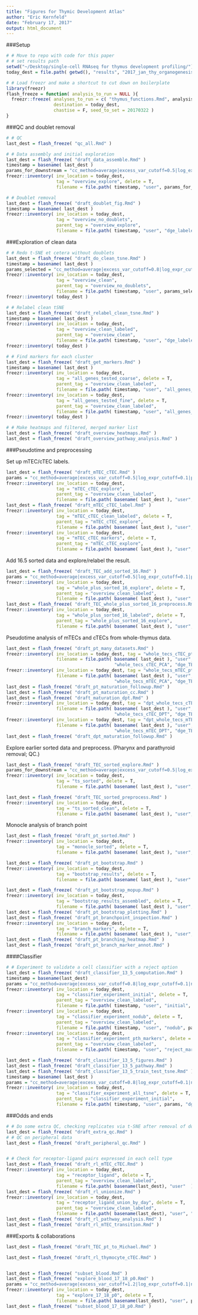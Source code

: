 ```yaml
---
title: "Figures for Thymic Development Atlas"
author: "Eric Kernfeld"
date: "February 17, 2017"
output: html_document
---
```


###Setup

```r
# # Move to repo with code for this paper
# # set results path
setwd("~/Desktop/single-cell RNAseq for thymus development profiling/")
today_dest = file.path( getwd(), "results", "2017_jan_thy_organogenesis_5" )

# # Load freezr and make a shortcut to cut down on boilerplate
library(freezr)
flash_freeze = function( analysis_to_run = NULL ){
  freezr::freeze( analyses_to_run = c( "thymus_functions.Rmd", analysis_to_run ),
                  destination = today_dest,
                  chastise = F, seed_to_set = 20170322 )
}
```

###QC and doublet removal

```r
# # QC
last_dest = flash_freeze( "qc_all.Rmd" )

# # Data assembly and initial exploration
last_dest = flash_freeze( "draft_data_assemble.Rmd" )
timestamp = basename( last_dest ) 
params_for_downstream = "cc_method=average|excess_var_cutoff=0.5|log_expr_cutoff=0.1|num_genes_to_select=NA|prop_genes_to_select=NA|var_gene_method=seurat|num_pc=20|clust_method=SNN|clust_granularities_as_string=0.5|plot_all_var_genes=FALSE"
freezr::inventory( inv_location = today_dest,
                   tag = "overview_explore", delete = T,
                   filename = file.path( timestamp, "user", params_for_downstream, "dge.data" ) )

# # Doublet removal
last_dest = flash_freeze( "draft_doublet_fig.Rmd" )
timestamp = basename( last_dest ) 
freezr::inventory( inv_location = today_dest,
                   tag = "overview_no_doublets",
                   parent_tag = "overview_explore",
                   filename = file.path( timestamp, "user", "dge_labeled.data" ) )

```

###Exploration of clean data

```r

# # Redo t-SNE et cetera without doublets
last_dest = flash_freeze( "draft_do_clean_tsne.Rmd" )
timestamp = basename( last_dest )
params_selected = "cc_method=average|excess_var_cutoff=0.8|log_expr_cutoff=0.1|num_genes_to_select=NA|prop_genes_to_select=NA|var_gene_method=seurat|num_pc=20|clust_method=SNN|clust_granularities_as_string=0.5,0.8|plot_all_var_genes=FALSE"
freezr::inventory( inv_location = today_dest, 
                   tag = "overview_clean",
                   parent_tag = "overview_no_doublets",
                   filename = file.path( timestamp, "user", params_selected, "dge.data" ) )
freezr::inventory( today_dest )

# # Relabel clean tSNE
last_dest = flash_freeze( "draft_relabel_clean_tsne.Rmd" )
timestamp = basename( last_dest )
freezr::inventory( inv_location = today_dest, 
                   tag = "overview_clean_labeled", 
                   parent_tag = "overview_clean",
                   filename = file.path( timestamp, "user", "dge_labeled.data" ) )
freezr::inventory( today_dest )

# # Find markers for each cluster
last_dest = flash_freeze( "draft_get_markers.Rmd" )
timestamp = basename( last_dest )
freezr::inventory( inv_location = today_dest, 
                   tag = "all_genes_tested_coarse", delete = T,
                   parent_tag = "overview_clean_labeled",
                   filename = file.path( timestamp, "user", "all_genes_tested_coarse.txt" ) )
freezr::inventory( inv_location = today_dest, 
                   tag = "all_genes_tested_fine", delete = T,
                   parent_tag = "overview_clean_labeled",
                   filename = file.path( timestamp, "user", "all_genes_tested_detailed.txt" ) )
freezr::inventory( today_dest )

# # Make heatmaps and filtered, merged marker list
last_dest = flash_freeze( "draft_overview_heatmaps.Rmd" )
last_dest = flash_freeze( "draft_overview_pathway_analysis.Rmd" )
```

###Pseudotime and preprocessing

Set up mTEC/cTEC labels.

```r
last_dest = flash_freeze( "draft_mTEC_cTEC.Rmd" )
params = "cc_method=average|excess_var_cutoff=0.5|log_expr_cutoff=0.1|prop_genes_to_select=NA|num_genes_to_select=NA|var_gene_method=seurat|num_pc=8|clust_method=SNN|clust_granularities_as_string=0.5|plot_all_var_genes=FALSE"
freezr::inventory( inv_location = today_dest, 
                   tag = "mTEC_cTEC_explore", 
                   parent_tag = "overview_clean_labeled", 
                   filename = file.path( basename( last_dest ), "user", params, "dge.data" ) )
last_dest = flash_freeze( "draft_mTEC_cTEC_label.Rmd" )
freezr::inventory( inv_location = today_dest, 
                   tag = "mTEC_cTEC_clean_labeled", delete = T,
                   parent_tag = "mTEC_cTEC_explore", 
                   filename = file.path( basename( last_dest ), "user", "dge_labeled.data" ) )
freezr::inventory( inv_location = today_dest, 
                   tag = "mTEC_cTEC_markers", delete = T,
                   parent_tag = "mTEC_cTEC_explore", 
                   filename = file.path( basename( last_dest ), "user", "mTEC_cTEC_markers.txt" ) )
```

Add 16.5 sorted data and explore/relabel the result.

```r
last_dest = flash_freeze( "draft_TEC_add_sorted_16.Rmd" )
params = "cc_method=average|excess_var_cutoff=0.5|log_expr_cutoff=0.1|prop_genes_to_select=NA|num_genes_to_select=NA|var_gene_method=seurat|num_pc=8|clust_method=SNN|clust_granularities_as_string=0.5|plot_all_var_genes=FALSE"
freezr::inventory( inv_location = today_dest, 
                   tag = "whole_plus_sorted_16_explore", delete = T,
                   parent_tag = "overview_clean_labeled", 
                   filename = file.path( basename( last_dest ), "user", params, "dge.data" ) )
last_dest = flash_freeze( "draft_TEC_whole_plus_sorted_16_preprocess.Rmd" )
freezr::inventory( inv_location = today_dest, 
                   tag = "whole_plus_sorted_16_labeled", delete = T,
                   parent_tag = "whole_plus_sorted_16_explore", 
                   filename = file.path( basename( last_dest ), "user", "dge_labeled.data" ) )
```

Pseudotime analysis of mTECs and cTECs from whole-thymus data.

```r

last_dest = flash_freeze( "draft_pt_many_datasets.Rmd" )
freezr::inventory( inv_location = today_dest, tag = "whole_tecs_cTEC_pt", delete = T,
                   filename = file.path( basename( last_dest ), "user", 
                                         "whole_tecs_cTEC_PCA", "dge_TECs.data" ) )
freezr::inventory( inv_location = today_dest, tag = "whole_tecs_mTEC_pt", delete = T,
                   filename = file.path( basename( last_dest ), "user", 
                                         "whole_tecs_mTEC_PCA", "dge_TECs.data" ) )
last_dest = flash_freeze( "draft_pt_maturation_followup.Rmd" )
last_dest = flash_freeze( "draft_pt_maturation_cc.Rmd" )
last_dest = flash_freeze( "draft_maturation_dpt.Rmd" )
freezr::inventory( inv_location = today_dest, tag = "dpt_whole_tecs_cTEC", delete = T,
                   filename = file.path( basename( last_dest ), "user", 
                                         "whole_tecs_cTEC_DPT", "dge_TECs.data" ) )
freezr::inventory( inv_location = today_dest, tag = "dpt_whole_tecs_mTEC", delete = T,
                   filename = file.path( basename( last_dest ), "user", 
                                         "whole_tecs_mTEC_DPT", "dge_TECs.data" ) )
last_dest = flash_freeze( "draft_dpt_maturation_followup.Rmd" )

```

Explore earlier sorted data and preprocess. (Pharynx and parathyroid removal; QC.)

```r
last_dest = flash_freeze( "draft_TEC_sorted_explore.Rmd" )
params_for_downstream = "cc_method=average|excess_var_cutoff=0.5|log_expr_cutoff=0.1|prop_genes_to_select=NA|num_genes_to_select=NA|var_gene_method=seurat|num_pc=8|clust_method=SNN|clust_granularities_as_string=0.5|plot_all_var_genes=FALSE"
freezr::inventory( inv_location = today_dest, 
                   tag = "ts_sorted", delete = T,
                   filename = file.path( basename( last_dest ), "user", params_for_downstream, "dge.data" ) )

last_dest = flash_freeze( "draft_TEC_sorted_preprocess.Rmd" )
freezr::inventory( inv_location = today_dest, 
                   tag = "ts_sorted_clean", delete = T,
                   filename = file.path( basename( last_dest ), "user", "dge_sorted_clean.data" ) )

```

Monocle analysis of branch point

```r
last_dest = flash_freeze( "draft_pt_sorted.Rmd" )
freezr::inventory( inv_location = today_dest,
                   tag = "monocle_sorted", delete = T,
                   filename = file.path( basename( last_dest ), "user", "sorted_10_13", "dge_TECs.data" ) )

last_dest = flash_freeze( "draft_pt_bootstrap.Rmd" )
freezr::inventory( inv_location = today_dest,
                   tag = "bootstrap_results", delete = T,
                   filename = file.path( basename( last_dest ), "user" ) )

last_dest = flash_freeze( "draft_pt_bootstrap_mopup.Rmd" )
freezr::inventory( inv_location = today_dest,
                   tag = "bootstrap_results_assembled", delete = T,
                   filename = file.path( basename( last_dest ), "user", "bootstrap_samples.txt" ) )
last_dest = flash_freeze( "draft_pt_bootstrap_plotting.Rmd" )
last_dest = flash_freeze( "draft_pt_branchpoint_inspection.Rmd" )
freezr::inventory( inv_location = today_dest,
                   tag = "branch_markers", delete = T,
                   filename = file.path( basename( last_dest ), "user", "boot_avg_diff_FDR_0_01.txt" ) )
last_dest = flash_freeze( "draft_pt_branching_heatmap.Rmd" )
last_dest = flash_freeze( "draft_pt_branch_marker_annot.Rmd" )
```

####Classifier

```r
# # Experiment to validate a cell classifier with a reject option
last_dest = flash_freeze( "draft_classifier_13_5_computation.Rmd" ) 
timestamp = basename(last_dest)
params = "cc_method=average|excess_var_cutoff=0.8|log_expr_cutoff=0.1|num_genes_to_select=NA|prop_genes_to_select=NA|var_gene_method=seurat|num_pc=25|clust_method=SNN|clust_granularities_as_string=0.5|plot_all_var_genes=FALSE"
freezr::inventory( inv_location = today_dest, 
                   tag = "classifier_experiment_initial", delete = T,
                   parent_tag = "overview_clean_labeled",
                   filename = file.path( timestamp, "user", "initial", params, "dge.data" ) )
freezr::inventory( inv_location = today_dest, 
                   tag = "classifier_experiment_nodub", delete = T,
                   parent_tag = "overview_clean_labeled",
                   filename = file.path( timestamp, "user", "nodub", params, "dge.data" ) )
freezr::inventory( inv_location = today_dest, 
                   tag = "classifier_experiment_pth_markers", delete = T,
                   parent_tag = "overview_clean_labeled",
                   filename = file.path( timestamp, "user", "reject_markers.txt" ) )

last_dest = flash_freeze( "draft_classifier_13_5_figures.Rmd" ) 
last_dest = flash_freeze( "draft_classifier_13_5_pathway.Rmd" ) 
last_dest = flash_freeze( "draft_classifier_13_5_train_test_tsne.Rmd" ) 
timestamp = basename( last_dest )
params = "cc_method=average|excess_var_cutoff=0.8|log_expr_cutoff=0.1|num_genes_to_select=NA|prop_genes_to_select=NA|var_gene_method=seurat|num_pc=25|clust_method=SNN|clust_granularities_as_string=0.5|plot_all_var_genes=FALSE"
freezr::inventory( inv_location = today_dest, 
                   tag = "classifier_experiment_all_tsne", delete = T,
                   parent_tag = "classifier_experiment_initial",
                   filename = file.path( timestamp, "user", params, "dge.data" ) )

```

###Odds and ends

```r

# # Do some extra QC, checking replicates via t-SNE after removal of doublets
last_dest = flash_freeze( "draft_extra_qc.Rmd" )
# # QC on peripheral data 
last_dest = flash_freeze( "draft_peripheral_qc.Rmd" )


# # Check for receptor-ligand pairs expressed in each cell type
last_dest = flash_freeze( "draft_rl_mTEC_cTEC.Rmd" ) 
freezr::inventory( inv_location = today_dest, 
                   tag = "receptor_ligand", delete = T,
                   parent_tag = "overview_clean_labeled",
                   filename = file.path( basename(last_dest), "user"  ) )
last_dest = flash_freeze( "draft_rl_unionize.Rmd" ) 
freezr::inventory( inv_location = today_dest, 
                   tag = "receptor_ligand_union_by_day", delete = T,
                   parent_tag = "overview_clean_labeled",
                   filename = file.path( basename(last_dest), "user", "union_by_day"  ) )
last_dest = flash_freeze( "draft_rl_pathway_analysis.Rmd" ) 
last_dest = flash_freeze( "draft_rl_mTEC_transition.Rmd" ) 

```


###Exports & collaborations

```r
last_dest = flash_freeze( "draft_TEC_pt_to_Michael.Rmd" )

last_dest = flash_freeze( "draft_rl_thymocyte_cTEC.Rmd" )


last_dest = flash_freeze( "subset_blood.Rmd" )
last_dest = flash_freeze( "explore_blood_17_18_p0.Rmd" )
params = "cc_method=average|excess_var_cutoff=1.2|log_expr_cutoff=0.1|num_genes_to_select=NA|prop_genes_to_select=NA|var_gene_method=seurat|num_pc=25|clust_method=SNN|clust_granularities_as_string=0.5|plot_all_var_genes=FALSE"
freezr::inventory( inv_location = today_dest, 
                   tag = "explore_17_18_p0", delete = T,
                   filename = file.path( basename(last_dest), "user", params, "dge.data"  ) )
last_dest = flash_freeze( "subset_blood_17_18_p0.Rmd" )
```
